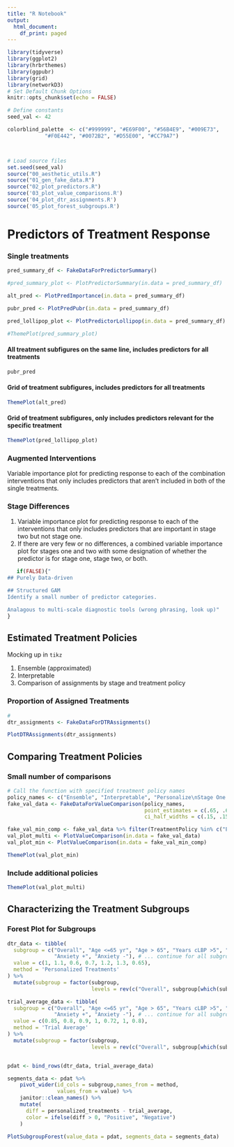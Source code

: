 ```yaml
---
title: "R Notebook"
output:
  html_document:
    df_print: paged
---
```


```r
library(tidyverse)
library(ggplot2)
library(hrbrthemes)
library(ggpubr)
library(grid)
library(networkD3)
# Set Default Chunk Options
knitr::opts_chunk$set(echo = FALSE)

# Define constants
seed_val <- 42

colorblind_palette  <- c("#999999", "#E69F00", "#56B4E9", "#009E73",
            "#F0E442", "#0072B2", "#D55E00", "#CC79A7")



# Load source files
set.seed(seed_val)
source("00_aesthetic_utils.R")
source("01_gen_fake_data.R")
source("02_plot_predictors.R")
source('03_plot_value_comparisons.R')
source('04_plot_dtr_assignments.R')
source('05_plot_forest_subgroups.R')
```

# Predictors of Treatment Response
### Single treatments
```r
pred_summary_df <- FakeDataForPredictorSummary()

#pred_summary_plot <- PlotPredictorSummary(in.data = pred_summary_df)

alt_pred <- PlotPredImportance(in.data = pred_summary_df)

pubr_pred <- PlotPredPubr(in.data = pred_summary_df)

pred_lollipop_plot <- PlotPredictorLollipop(in.data = pred_summary_df)

#ThemePlot(pred_summary_plot)
```
#### All treatment subfigures on the same line, includes predictors for all treatments
```r
pubr_pred
```

#### Grid of treatment subfigures, includes predictors for all treatments
```r
ThemePlot(alt_pred)
```

#### Grid of treatment subfigures, only includes predictors relevant for the specific treatment
```r
ThemePlot(pred_lollipop_plot)
```

### Augmented Interventions
Variable importance plot for predicting response to each of the combination interventions that only includes predictors that aren't included in both of the single treatments.

### Stage Differences
1. Variable importance plot for predicting response to each of the interventions that only includes predictors that are important in stage two but not stage one.
2. If there are very few or no differences, a combined variable importance plot for stages one and two with some designation of whether the predictor is for stage one, stage two, or both.

```r

   if(FALSE){"
## Purely Data-driven

## Structured GAM
Identify a small number of predictor categories.

Analagous to multi-scale diagnostic tools (wrong phrasing, look up)"
}
```
## Estimated Treatment Policies
Mocking up in `tikz`

1. Ensemble (approximated)
2. Interpretable
3. Comparison of assignments by stage and treatment policy

### Proportion of Assigned Treatments
```r
# 
dtr_assignments <- FakeDataForDTRAssignments()

PlotDTRAssignments(dtr_assignments)
```



## Comparing Treatment Policies
### Small number of comparisons
```r
# Call the function with specified treatment policy names
policy_names <- c("Ensemble", "Interpretable", "Personalize\nStage One Only", "Best Single\nTreatment", "As-randomized")
fake_val_data <- FakeDataForValueComparison(policy_names,
                                            point_estimates = c(.65, .6, .475, .4, .3),
                                            ci_half_widths = c(.15, .15, .15, .15, .1))

fake_val_min_comp <- fake_val_data %>% filter(TreatmentPolicy %in% c("Ensemble", "Interpretable","As-randomized"))
val_plot_multi <- PlotValueComparison(in.data = fake_val_data)
val_plot_min <- PlotValueComparison(in.data = fake_val_min_comp)

ThemePlot(val_plot_min)
```
### Include additional policies
```r
ThemePlot(val_plot_multi)
```

## Characterizing the Treatment Subgroups

### Forest Plot for Subgroups

```r
dtr_data <- tibble(
  subgroup = c("Overall", "Age <=65 yr", "Age > 65", "Years cLBP >5", "Years cLBP <=5",
               "Anxiety +", "Anxiety -"), # ... continue for all subgroups
  value = c(1, 1.1, 0.6, 0.7, 1.2, 1.3, 0.65),
  method = 'Personalized Treatments'
) %>% 
  mutate(subgroup = factor(subgroup, 
                           levels = rev(c("Overall", subgroup[which(subgroup != 'Overall')]))))

trial_average_data <- tibble(
  subgroup = c("Overall", "Age <=65 yr", "Age > 65", "Years cLBP >5", "Years cLBP <=5",
               "Anxiety +", "Anxiety -"), # ... continue for all subgroups
  value = c(0.85, 0.8, 0.9, 1, 0.72, 1, 0.8),
  method = 'Trial Average'
) %>% 
  mutate(subgroup = factor(subgroup, 
                           levels = rev(c("Overall", subgroup[which(subgroup != 'Overall')]))))


pdat <- bind_rows(dtr_data, trial_average_data)

segments_data <- pdat %>%
    pivot_wider(id_cols = subgroup,names_from = method,
                values_from = value) %>% 
    janitor::clean_names() %>%
    mutate(
      diff = personalized_treatments - trial_average,
      color = ifelse(diff > 0, "Positive", "Negative")
    )

PlotSubgroupForest(value_data = pdat, segments_data = segments_data)

```


